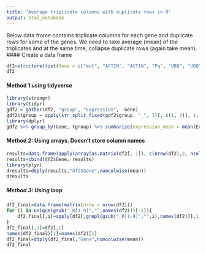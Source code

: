 ```yaml
---
title: "Average triplicate columns with duplicate rows in R"
output: html_notebook
---
```


Below data frame contains triplicate columns for each gene and duplicate rows for some of the genes. We need to take average (mean) of the triplicates and at the same time, collapse duplicate rows (again take mean).
#### Create a data frame
```r
df2=structure(list(Gene = c("mut", "ACTIN", "ACTIN", "Pq", "UBQ", "UBQ", "Xa"), X_T0_R1 = c(0.344814469, 1.209073623, 1.071457953, 0.362842359, 1.014392244, 1.571055788, 0.570729408), X_T0_R2 = c(0.449930853, 1.031557118, 1.054965621, 0.522831228, 0.83300542, 0.967355216, 0.501057748), X_T0_R3 = c(0.601209073, 1.695796471, 1.052815987, 0.571729222, 1.391288288, 1.773644641, 0.453820027), X_T1_R1 = c(0.427800244, 1.308884798, 0.991302515, 0.329510681, 0.773414746, 1.029619555, 0.362504535), X_T1_R2 = c(0.418589633, 1.811507215, 1.206305091, 0.29886302, 0.895616224, 1.196317937, 0.408657559), X_T1_R3 = c(0.468263467, 1.352236153, 1.444060418, 0.359970383, 0.942421479, 2.388771681, 0.145078696), X_T2_R1 = c(0.300362616, 1.654754505, 1.109259911, 0.306699247, 0.585608303, 1.945573895, 0.270237172), X_T2_R2 = c(0.27920993, 1.573822163, 1.152985196, 0.310218502, 0.493783209, 1.573792123, 0.36659012), X_T2_R3 = c(1.792971556, 0.665809249, 0.778594892, 2.161999623, 1.888984449, 0.456632731, 1.631251843), X_T3_R1 = c(1.118011513, 0.570411874, 1.044634812, 1.213092011, 1.817947271, 0.234950383, 1.384650094), X_T3_R2 = c(1.008515071, 0.916509523, 0.905764637, 1.244132809, 0.752181246, 0.797524026, 1.010615689), X_T3_R3 = c(0.816620011, 0.740345088, 1.106478019, 0.899414205, 0.909160589, 0.672469518, 0.594865366), Y_T0_R1 = c(3.307846716, 0.027550169, 0.645327389, 2.887386508, 1.042465604, 0.05047425, 4.318466199), Y_T0_R2 = c(2.035398381, 0.633422527, 0.888069994, 2.062827838, 1.82433679, 0.500792593, 1.182188977), Y_T0_R3 = c(1.500168876, 0.877196975, 1.088593542, 1.392198697, 1.162069878, 0.470956741, 1.511890878), Y_T1_R1 = c(1.095875029, 0.777981021, 1.050238479, 1.17216374, 0.945470429, 0.40568268, 0.872396888), Y_T1_R2 = c(0.452742932, 0.352610874, 0.787861253, 0.477126035, 0.320200734, 1.826032539, 0.332244865), Y_T1_R3 = c(0.45960558, 0.478390214, 0.645688363, 0.395673468, 0.215407604, 0.759507568, 0.700730905), Y_T2_R1 = c(1.559068766, 0.062252184, 0.937463531, 0.994007758, 0.482591298, 1.269828631, 0.237326878), Y_T2_R2 = c(1.390406257, 0.215685731, 1.087380361, 1.018431329, 0.585660661, 1.05095161, 0.173209498), Y_T2_R3 = c(1.00828232, 0.376013801, 0.782410602, 0.906376375, 0.572489629, 1.359345852, 0.302963483), Y_T3_R1 = c(1.182635592, 0.117426355, 1.013642281, 0.967559933, 0.306328031, 1.231521805, 0.257804624), Y_T3_R2 = c(1.366839578, 0.341411017, 1.337125947, 0.943784803, 0.721978298, 1.10875345, 0.189978177), Y_T3_R3 = c(1.594404053, 0.209740069, 0.92384942, 0.897659445, 0.457172538, 1.543831721, 0.272475233), Z_T0_R1 = c(1.237203711, 0.233057698, 1.077219174, 1.156260667, 0.264806683, 1.591044318, 0.255767162), Z_T0_R2 = c(1.211301515, 0.251870699, 1.141522554, 1.194071909, 0.20882802, 1.533752995, 0.278059859), Z_T0_R3 = c(0.645425334, 1.53688617, 0.439888106, 0.819063313, 1.769224478, 0.250876057, 1.998822839), Z_T1_R1 = c(0.971645792, 0.671074934, 0.469502588, 1.312821698, 1.306039773, 1.40561198, 1.704347344), Z_T1_R2 = c(0.859830596, 1.580097955, 1.366461274, 1.24037716, 0.80578233, 1.116605654, 1.211928025), Z_T1_R3 = c(0.785228306, 1.286123696, 1.10243547, 0.996917372, 1.215506569, 0.683697612, 1.000232952), Z_T2_R1 = c(0.475576762, 2.673806674, 0.732913032, 0.763693301, 3.091813549, 0.347384763, 3.16064337), Z_T2_R2 = c(0.810829692, 1.590506889, 1.162262268, 1.367255133, 1.378518959, 0.677096267, 2.006934309), Z_T2_R3 = c(1.02507371, 2.164918846, 1.440885034, 1.185511625, 1.934374556, 0.460659928, 1.277191061), Z_T3_R1 = c(0.834953495, 2.155130232, 1.209137833, 0.934189133, 1.048650427, 0.704562113, 1.145400709), Z_T3_R2 = c(0.886903303, 0.237343684, 0.921370232, 0.737206101, 0.318232441, 1.314051524, 0.9314835), Z_T3_R3 = c(0.748710472, 0.501419194, 0.914476206, 0.641169316, 0.119979817, 1.187578276, 0.918544916)), row.names = c(NA, -7L), class = c("data.table", "data.frame"))
df2
```
#### Method 1 using tidyverse
```r
library(stringr)
library(tidyr)
gdf2 = gather(df2, "group", "Expression", -Gene)
gdf2$tgroup = apply(str_split_fixed(gdf2$group, "_", 3)[, c(1, 2)], 1, paste, collapse ="_")
library(dplyr)
gdf2 %>% group_by(Gene, tgroup) %>% summarize(expression_mean = mean(Expression)) %>% spread(tgroup, expression_mean)
```

#### Method 2: Using arrays. Doesn't store column names
```r
results=data.frame(apply(array(as.matrix(df2[,-1]), c(nrow(df2),3, ncol(df2)/3)),3, rowMeans))
results=cbind(df2$Gene, results)
library(plyr)
dresults=ddply(results,"df2$Gene",numcolwise(mean))
dresults
```

##### Method 3: Using loop
```r
df2_final=data.frame(matrix(nrow = nrow(df2)))
for (i in unique(gsub("_R[1-9]","",names(df2)))[-1]){
    df2_final[,i]=apply(df2[,grepl(gsub("_R[1-9]","",i),names(df2))],1, mean)
}
df2_final[,1]=df2[,1]
names(df2_final)[1]=names(df2)[1]
df2_final=ddply(df2_final,"Gene",numcolwise(mean))
df2_final
```
